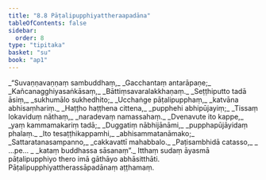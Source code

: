 ```yaml
---
title: "8.8 Pāṭalipupphiyattheraapadāna"
tableOfContents: false
sidebar:
  order: 8
type: "tipitaka"
basket: "su"
book: "ap1"
---
```



<DynamicBreadcrumb />

<Division number="36" book="ap1" bookNo="20" page="135">

<Paragraph number="1638" type="verses" book="ap1">
_“Suvaṇṇavaṇṇaṃ sambuddhaṃ,_  
_Gacchantaṃ antarāpaṇe;_  
_Kañcanagghiyasaṅkāsaṃ,_  
_Bāttiṃsavaralakkhaṇaṃ._  

</Paragraph>

</Division>
<Division number="37" book="ap1" bookNo="20" page="136">

<Paragraph number="1639" type="verses" book="ap1">
_Seṭṭhiputto tadā āsiṃ,_  
_sukhumālo sukhedhito;_  
_Ucchaṅge pāṭalipupphaṃ,_  
_katvāna abhisaṃhariṃ._  

</Paragraph>

</Division>
<Division number="38" book="ap1" bookNo="20" page="136">

<Paragraph number="1640" type="verses" book="ap1">
_Haṭṭho haṭṭhena cittena,_  
_pupphehi abhipūjayiṃ;_  
_Tissaṃ lokaviduṃ nāthaṃ,_  
_naradevaṃ namassahaṃ._  

</Paragraph>

</Division>
<Division number="39" book="ap1" bookNo="20" page="136">

<Paragraph number="1641" type="verses" book="ap1">
_Dvenavute ito kappe,_  
_yaṃ kammamakariṃ tadā;_  
_Duggatiṃ nābhijānāmi,_  
_pupphapūjāyidaṃ phalaṃ._  

</Paragraph>

</Division>
<Division number="40" book="ap1" bookNo="20" page="136">

<Paragraph number="1642" type="verses" book="ap1">
_Ito tesaṭṭhikappamhi,_  
_abhisammatanāmako;_  
_Sattaratanasampanno,_  
_cakkavattī mahabbalo._  

</Paragraph>

</Division>
<Division number="41" book="ap1" bookNo="20" page="136">

<Paragraph number="1643" type="verses" book="ap1">
_Paṭisambhidā catasso,_  
_ …pe… _  
_kataṃ buddhassa sāsanaṃ”._  

</Paragraph>

<Paragraph number="1644" book="ap1">
Itthaṃ sudaṃ āyasmā pāṭalipupphiyo thero imā gāthāyo abhāsitthāti.

</Paragraph>
</Division>

<Paragraph number="1645" type="center" book="ap1">
Pāṭalipupphiyattherassāpadānaṃ aṭṭhamaṃ.
</Paragraph>